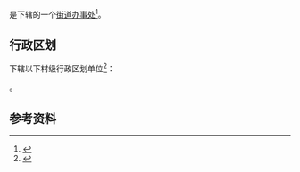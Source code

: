 {{中国乡级行政区|43/01/02/016/000}}

'''{{PAGENAMEBASE}}'''是{{PRC admin/fullname|43/01/02/016/000|3}}下辖的一个[[街道办事处|街道办事处]]<ref>{{PRC admin/ref sgc|{{PRC admin/parent|43/01/02/016/000}}}}</ref>。

== 行政区划 ==
{{PAGENAMEBASE}}下辖以下村级行政区划单位<ref>{{PRC admin/ref sgc|43/01/02/016/000}}</ref>：

{{PRC admin/children|43/01/02/016/000}}。

== 参考资料 ==
{{reflist}}

{{湖南行政区划小作品}}
{{PRC admin/navcat|43/01/02/016/000}}